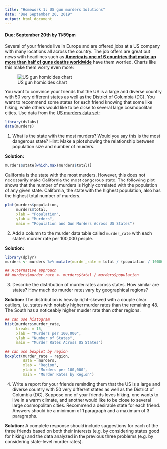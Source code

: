 ```yaml
---
title: "Homework 1: US gun murders Solutions"
date: "Due September 20, 2019"
output: html_document
---
```

#### Due: September 20th by 11:59pm


Several of your friends live in Europe and are offered jobs at a US company with many locations all across the country. The job offers are great but news with headlines such as [**America is one of 6 countries that make up more than half of guns deaths worldwide**](https://www.vox.com/2018/8/29/17792776/us-gun-deaths-global) have them worried. Charts like this make them worry even more:

![US gun homicides chart](https://everytownresearch.org/wp-content/uploads/2016/07/GunTrends_murders_per_1000.png) 

You want to convince your friends that the US is a large and diverse country with 50 very different states as well as the District of Columbia (DC). You want to recommend some states for each friend knowing that some like hiking, while others would like to be close to several large cosmopolitan cities. Use data from the [US murders data set](https://www.rdocumentation.org/packages/dslabs/versions/0.7.1/topics/murders):

```r
library(dslabs)
data(murders)
```


1. What is the state with the most murders? Would you say this is the 
most dangerous state? Hint: Make a plot showing the relationship between population size and number of murders.

**Solution:** 
```r
murders$state[which.max(murders$total)]
```

California is the state with the most murders. However, this does not necessarily make California the most dangerous state. The following plot shows that the number of murders is highly correlated with the population of any given state. California, the state with the highest population, also has the highest total number of murders.

```r
plot(murders$population, 
     murders$total,
     xlab = "Population", 
     ylab = "Murders",
     main = "Population and Gun Murders Across US States")
```

2. Add a column to the murder data table called `murder_rate` with each state's murder rate per 100,000 people.

**Solution:** 
```r
library(dplyr)
murders <- murders %>% mutate(murder_rate = total / (population / 100000))

## Alternative approach
## murders$murder_rate <- murders$total / murders$population
```

3. Describe the distribution of murder rates across states. How similar are states? How much do murder rates vary by geographical regions?

**Solution:** 
The distribution is heavily right-skewed with a couple clear outliers, i.e. states with notably higher murder rates than the remaining 48. The South has a noticeably higher murder rate than other regions.
```r
## can use histogram
hist(murders$murder_rate, 
     breaks = 15,
     xlab = "Murders per 100,000", 
     ylab = "Number of States",
     main = "Murder Rates Across US States")

## can use boxplot by region
boxplot(murder_rate ~ region, 
        data = murders,
        xlab = "Region", 
        ylab = "Murders per 100,000",
        main = "Murder Rates by Region")
```

4. Write a report for your friends reminding them that the US is a large and diverse country with 50 very different states as well as the District of Columbia (DC). Suppose one of your friends loves hiking, one wants to live in a warm climate, and another would like to be close to several large cosmopolitan cities. Recommend a desirable state for each friend. Answers should be a minimum of 1 paragraph and a maximum of 3 paragraphs.

**Solution:** 
A complete response should include suggestions for each of the three friends based on both their interests (e.g. by considering states good for hiking) and the data analyzed in the previous three problems (e.g. by considering state-level murder rates).
